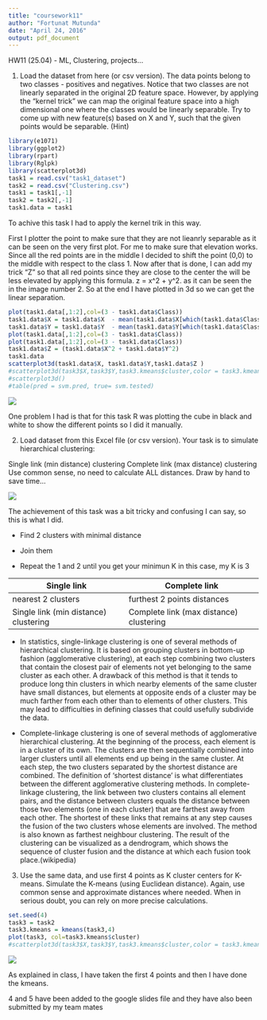 ```yaml
---
title: "coursework11"
author: "Fortunat Mutunda"
date: "April 24, 2016"
output: pdf_document
---
```


HW11 (25.04) - ML, Clustering, projects...


1. Load the dataset from here (or csv version). The data points belong to two classes - positives and negatives. Notice that two classes are not linearly separated in the original 2D feature space. However, by applying the "kernel trick" we can map the original feature space into a high dimensional one where the classes would be linearly separable. Try to come up with new feature(s) based on X and Y, such that the given points would be separable. (Hint)

```r
library(e1071)
library(ggplot2)
library(rpart)
library(Rglpk)
library(scatterplot3d)
task1 = read.csv("task1_dataset")
task2 = read.csv("Clustering.csv")
task1 = task1[,-1]
task2 = task2[,-1]
task1.data = task1
```


To achive this task I had to apply the kernel trik in this way.

First I plotter the point to make sure that they are not lieanrly separable as it can be seen on the very first plot.
For me to make sure that elevation works.
Since all the red points are in the middle I decided to shift the point (0,0) to the middle with respect to the class 1.
Now after that is done, I can add my trick "Z" so that all red points since they are close to the center the will be less elevated by applying this formula. z = x^2 + y^2. as it can be seen the in the image number 2.
So at the end I have plotted in 3d so we can get the linear separation.

```r
plot(task1.data[,1:2],col=(3 - task1.data$Class))
task1.data$X = task1.data$X  - mean(task1.data$X[which(task1.data$Class == 1)])
task1.data$Y = task1.data$Y  - mean(task1.data$Y[which(task1.data$Class == 1)])
plot(task1.data[,1:2],col=(3 - task1.data$Class))
plot(task1.data[,1:2],col=(3 - task1.data$Class))
task1.data$Z = (task1.data$X^2 + task1.data$Y^2)
task1.data
scatterplot3d(task1.data$X, task1.data$Y,task1.data$Z )
#scatterplot3d(task3$X,task3$Y,task3.kmeans$cluster,color = task3.kmeans$cluster )
#scatterplot3d()
#table(pred = svm.pred, true= svm.tested)
```

![](3d.png)

One problem I had is that for this task R was plotting the cube in black and white to show the different points so I did it manually.


2. Load dataset from this Excel file (or csv version). Your task is to simulate hierarchical clustering:

Single link (min distance) clustering
Complete link (max distance) clustering
Use common sense, no need to calculate ALL distances. Draw by hand to save time...

![](links.jpg)

The achievement of this task was a bit tricky and confusing I can say, so this is what I did.

 + Find 2 clusters with minimal distance 
 
 + Join them
 
 + Repeat the 1 and 2 until you get your minimun K in this case, my K is 3
 
 Single link | Complete link
 ------------|--------------
 nearest 2 clusters | furthest 2 points distances 
 Single link (min distance) clustering | Complete link (max distance) clustering

* In statistics, single-linkage clustering is one of several methods of hierarchical clustering. It is based on grouping clusters in bottom-up fashion (agglomerative clustering), at each step combining two clusters that contain the closest pair of elements not yet belonging to the same cluster as each other.
A drawback of this method is that it tends to produce long thin clusters in which nearby elements of the same cluster have small distances, but elements at opposite ends of a cluster may be much farther from each other than to elements of other clusters. This may lead to difficulties in defining classes that could usefully subdivide the data.

* Complete-linkage clustering is one of several methods of agglomerative hierarchical clustering. At the beginning of the process, each element is in a cluster of its own. The clusters are then sequentially combined into larger clusters until all elements end up being in the same cluster. At each step, the two clusters separated by the shortest distance are combined. The definition of 'shortest distance' is what differentiates between the different agglomerative clustering methods. In complete-linkage clustering, the link between two clusters contains all element pairs, and the distance between clusters equals the distance between those two elements (one in each cluster) that are farthest away from each other. The shortest of these links that remains at any step causes the fusion of the two clusters whose elements are involved. The method is also known as farthest neighbour clustering. The result of the clustering can be visualized as a dendrogram, which shows the sequence of cluster fusion and the distance at which each fusion took place.(wikipedia)
 

3. Use the same data, and use first 4 points as K cluster centers for K-means. Simulate the K-means (using Euclidean distance). Again, use common sense and approximate distances where needed. When in serious doubt, you can rely on more precise calculations.

```r
set.seed(4)
task3 = task2
task3.kmeans = kmeans(task3,4)
plot(task3, col=task3.kmeans$cluster)
#scatterplot3d(task3$X,task3$Y,task3.kmeans$cluster,color = task3.kmeans$cluster )
```
![](kmeans.png)


As explained in class, I have taken the first 4 points and then I have done the kmeans.



4 and 5 have been added to the google slides file and they have also been submitted by my team mates 





















